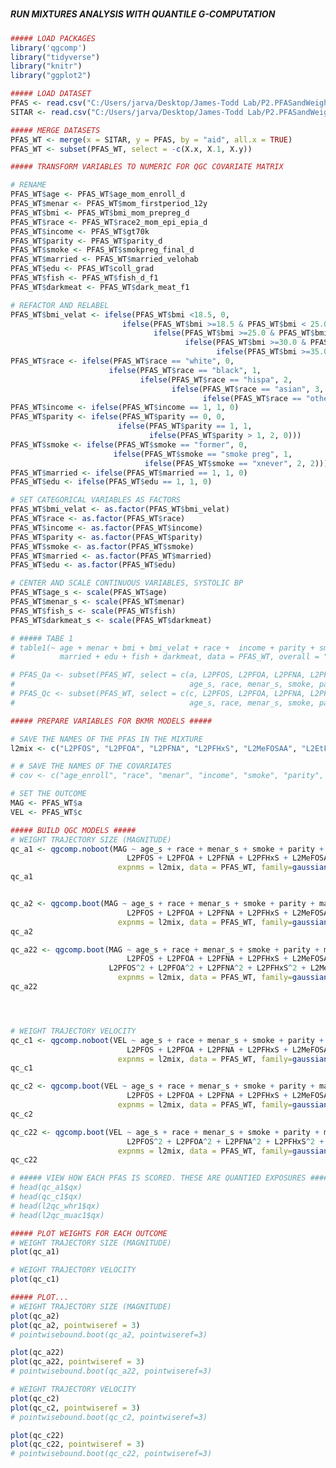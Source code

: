 #####                                                   #####
##### RUN MIXTURES ANALYSIS WITH QUANTILE G-COMPUTATION #####
#####                                                   #####

```r
##### LOAD PACKAGES
library('qgcomp')
library("tidyverse")
library("knitr")
library("ggplot2")

```

```r
##### LOAD DATASET
PFAS <- read.csv("C:/Users/jarva/Desktop/James-Todd Lab/P2.PFASandWeightTrajectories/Data/PFAS1.csv")
SITAR <- read.csv("C:/Users/jarva/Desktop/James-Todd Lab/P2.PFASandWeightTrajectories/Data/P2_SITAR1.csv")

##### MERGE DATASETS
PFAS_WT <- merge(x = SITAR, y = PFAS, by = "aid", all.x = TRUE)
PFAS_WT <- subset(PFAS_WT, select = -c(X.x, X.1, X.y))

```

```r
##### TRANSFORM VARIABLES TO NUMERIC FOR QGC COVARIATE MATRIX

# RENAME
PFAS_WT$age <- PFAS_WT$age_mom_enroll_d
PFAS_WT$menar <- PFAS_WT$mom_firstperiod_12y
PFAS_WT$bmi <- PFAS_WT$bmi_mom_prepreg_d
PFAS_WT$race <- PFAS_WT$race2_mom_epi_epia_d
PFAS_WT$income <- PFAS_WT$gt70k
PFAS_WT$parity <- PFAS_WT$parity_d
PFAS_WT$smoke <- PFAS_WT$smokpreg_final_d
PFAS_WT$married <- PFAS_WT$married_velohab
PFAS_WT$edu <- PFAS_WT$coll_grad
PFAS_WT$fish <- PFAS_WT$fish_d_f1
PFAS_WT$darkmeat <- PFAS_WT$dark_meat_f1

# REFACTOR AND RELABEL 
PFAS_WT$bmi_velat <- ifelse(PFAS_WT$bmi <18.5, 0,
                         ifelse(PFAS_WT$bmi >=18.5 & PFAS_WT$bmi < 25.0, 1, 
                                ifelse(PFAS_WT$bmi >=25.0 & PFAS_WT$bmi < 30.0, 2, 
                                       ifelse(PFAS_WT$bmi >=30.0 & PFAS_WT$bmi < 35.0, 3,
                                              ifelse(PFAS_WT$bmi >=35.0, 4, NA)))))
PFAS_WT$race <- ifelse(PFAS_WT$race == "white", 0,
                      ifelse(PFAS_WT$race == "black", 1,
                             ifelse(PFAS_WT$race == "hispa", 2,
                                    ifelse(PFAS_WT$race == "asian", 3,
                                           ifelse(PFAS_WT$race == "other", 4, 4)))))
PFAS_WT$income <- ifelse(PFAS_WT$income == 1, 1, 0)
PFAS_WT$parity <- ifelse(PFAS_WT$parity == 0, 0,
                        ifelse(PFAS_WT$parity == 1, 1,
                               ifelse(PFAS_WT$parity > 1, 2, 0)))
PFAS_WT$smoke <- ifelse(PFAS_WT$smoke == "former", 0,
                       ifelse(PFAS_WT$smoke == "smoke preg", 1,
                              ifelse(PFAS_WT$smoke == "xnever", 2, 2)))
PFAS_WT$married <- ifelse(PFAS_WT$married == 1, 1, 0)
PFAS_WT$edu <- ifelse(PFAS_WT$edu == 1, 1, 0)

# SET CATEGORICAL VARIABLES AS FACTORS
PFAS_WT$bmi_velat <- as.factor(PFAS_WT$bmi_velat)
PFAS_WT$race <- as.factor(PFAS_WT$race)
PFAS_WT$income <- as.factor(PFAS_WT$income)
PFAS_WT$parity <- as.factor(PFAS_WT$parity)
PFAS_WT$smoke <- as.factor(PFAS_WT$smoke)
PFAS_WT$married <- as.factor(PFAS_WT$married)
PFAS_WT$edu <- as.factor(PFAS_WT$edu)

# CENTER AND SCALE CONTINUOUS VARIABLES, SYSTOLIC BP
PFAS_WT$age_s <- scale(PFAS_WT$age)
PFAS_WT$menar_s <- scale(PFAS_WT$menar)
PFAS_WT$fish_s <- scale(PFAS_WT$fish)
PFAS_WT$darkmeat_s <- scale(PFAS_WT$darkmeat)

# ##### TABE 1
# table1(~ age + menar + bmi + bmi_velat + race +  income + parity + smoke + 
#          married + edu + fish + darkmeat, data = PFAS_WT, overall = "Total")

# PFAS_Qa <- subset(PFAS_WT, select = c(a, L2PFOS, L2PFOA, L2PFNA, L2PFHxS, L2MeFOSAA, L2EtFOSAA, 
#                                       age_s, race, menar_s, smoke, parity, married, bmi_cat, smoke, fish_s))
# PFAS_Qc <- subset(PFAS_WT, select = c(c, L2PFOS, L2PFOA, L2PFNA, L2PFHxS, L2MeFOSAA, L2EtFOSAA, 
#                                       age_s, race, menar_s, smoke, parity, married, bmi_cat, smoke, fish_s))

```

```r
##### PREPARE VARIABLES FOR BKMR MODELS #####

# SAVE THE NAMES OF THE PFAS IN THE MIXTURE
l2mix <- c("L2PFOS", "L2PFOA", "L2PFNA", "L2PFHxS", "L2MeFOSAA", "L2EtFOSAA")

# # SAVE THE NAMES OF THE COVARIATES
# cov <- c("age_enroll", "race", "menar", "income", "smoke", "parity", "married")

# SET THE OUTCOME
MAG <- PFAS_WT$a
VEL <- PFAS_WT$c

```

```r
##### BUILD QGC MODELS #####
# WEIGHT TRAJECTORY SIZE (MAGNITUDE)
qc_a1 <- qgcomp.noboot(MAG ~ age_s + race + menar_s + smoke + parity + married + bmi_cat + smoke + fish_s +
                          L2PFOS + L2PFOA + L2PFNA + L2PFHxS + L2MeFOSAA + L2EtFOSAA,
                        expnms = l2mix, data = PFAS_WT, family=gaussian(), q=4)
qc_a1


qc_a2 <- qgcomp.boot(MAG ~ age_s + race + menar_s + smoke + parity + married + bmi_cat + smoke + fish_s +
                          L2PFOS + L2PFOA + L2PFNA + L2PFHxS + L2MeFOSAA + L2EtFOSAA,
                        expnms = l2mix, data = PFAS_WT, family=gaussian(), q=4, B = 500, seed = 125)
qc_a2

qc_a22 <- qgcomp.boot(MAG ~ age_s + race + menar_s + smoke + parity + married + bmi_cat + smoke + fish_s +
                          L2PFOS + L2PFOA + L2PFNA + L2PFHxS + L2MeFOSAA + L2EtFOSAA +
                      L2PFOS^2 + L2PFOA^2 + L2PFNA^2 + L2PFHxS^2 + L2MeFOSAA^2 + L2EtFOSAA^2,
                        expnms = l2mix, data = PFAS_WT, family=gaussian(), q=4, B = 500, seed = 125, degree=2)
qc_a22




# WEIGHT TRAJECTORY VELOCITY
qc_c1 <- qgcomp.noboot(VEL ~ age_s + race + menar_s + smoke + parity + married + bmi_cat + smoke + fish_s +
                          L2PFOS + L2PFOA + L2PFNA + L2PFHxS + L2MeFOSAA + L2EtFOSAA,
                        expnms = l2mix, data = PFAS_WT, family=gaussian(), q=4)
qc_c1

qc_c2 <- qgcomp.boot(VEL ~ age_s + race + menar_s + smoke + parity + married + bmi_cat + smoke + fish_s +
                          L2PFOS + L2PFOA + L2PFNA + L2PFHxS + L2MeFOSAA + L2EtFOSAA,
                        expnms = l2mix, data = PFAS_WT, family=gaussian(), q=4, B = 500, seed = 125)
qc_c2

qc_c22 <- qgcomp.boot(VEL ~ age_s + race + menar_s + smoke + parity + married + bmi_cat + smoke + fish_s +
                          L2PFOS^2 + L2PFOA^2 + L2PFNA^2 + L2PFHxS^2 + L2MeFOSAA^2 + L2EtFOSAA^2,
                        expnms = l2mix, data = PFAS_WT, family=gaussian(), q=4, B = 500, seed = 125, degree = 2)
qc_c22

```

```r
# ##### VIEW HOW EACH PFAS IS SCORED. THESE ARE QUANTIED EXPOSURES #####
# head(qc_a1$qx)
# head(qc_c1$qx)
# head(l2qc_whr1$qx)
# head(l2qc_muac1$qx)

```

```r
##### PLOT WEIGHTS FOR EACH OUTCOME
# WEIGHT TRAJECTORY SIZE (MAGNITUDE)
plot(qc_a1)

# WEIGHT TRAJECTORY VELOCITY
plot(qc_c1)

```

```r
##### PLOT...
# WEIGHT TRAJECTORY SIZE (MAGNITUDE)
plot(qc_a2) 
plot(qc_a2, pointwiseref = 3)
# pointwisebound.boot(qc_a2, pointwiseref=3)

plot(qc_a22) 
plot(qc_a22, pointwiseref = 3)
# pointwisebound.boot(qc_a22, pointwiseref=3)

# WEIGHT TRAJECTORY VELOCITY
plot(qc_c2)
plot(qc_c2, pointwiseref = 3)
# pointwisebound.boot(qc_c2, pointwiseref=3)

plot(qc_c22)
plot(qc_c22, pointwiseref = 3)
# pointwisebound.boot(qc_c22, pointwiseref=3)

```
